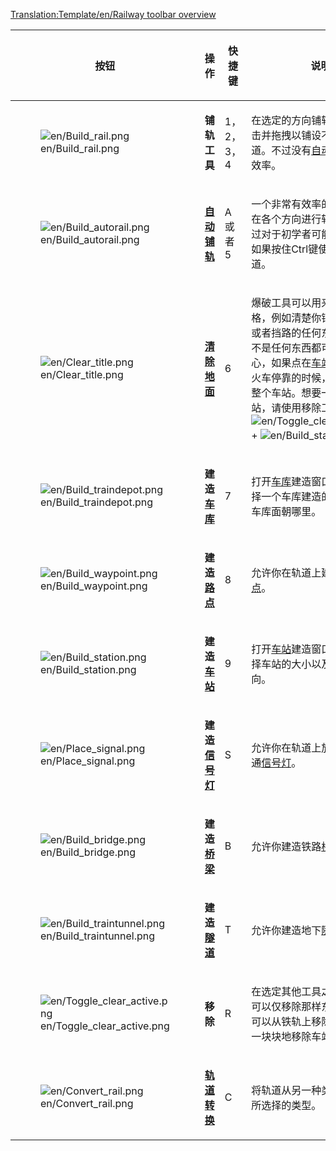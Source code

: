 [[Translation:Template/en/Railway toolbar overview]]
<noinclude></noinclude>
{|{{en/wikitable}}
|- style="background:#efefef"
!width='100' |按钮
!width='100' |操作
!width='80'|快捷键
!说明

|-
|[[File:en/Build rail.png]]
|'''铺轨工具'''
|1，2，3，4
|在选定的方向铺轨，你可以点击并拖拽以铺设不转弯的轨道。不过没有[[zh/自动铺轨|自动铺轨]]工具有效率。

|-
|[[File:en/Build autorail.png]]
|'''[[zh/自动铺轨|自动铺轨]]'''
|A 或者 5
|一个非常有效率的工具，可以在各个方向进行轨道铺设（不过对于初学者可能有点难用）。如果按住Ctrl键使用则是移除轨道。

|-
|[[File:en/Clear title.png]]
|'''[[zh/更改地形|清除地面]]'''
|6
|爆破工具可以用来清除指定方格，例如清楚你铺错的铁轨，或者挡路的任何东西（好吧，不是任何东西都可以）。要当心，如果点在[[zh/车站|车站]]上并且没有火车停靠的时候，将会清除掉整个车站。想要一格格清除车站，请使用移除工具 + 车站（[[File:en/Toggle clear active.png]] + [[File:en/Build station.png]]）。

|-
|[[File:en/Build traindepot.png]]
|'''建造[[zh/车库|车库]]'''
|7
|打开[[zh/车库|车库]]建造窗口，允许你选择一个车库建造的方向以决定车库面朝哪里。

|-
|[[File:en/Build waypoint.png]]
|'''建造[[zh/路点|路点]]'''
|8
|允许你在轨道上建立一个[[zh/路点|路点]]。

|-
|[[File:en/Build station.png]]
|'''建造[[zh/车站|车站]]'''
|9
|打开[[zh/车站|车站]]建造窗口，允许你选择车站的大小以及放置的方向。

|-
|[[File:en/Place signal.png]]
|'''建造[[zh/Manual/信号灯|信号灯]]'''
|S
|允许你在轨道上放置不同的交通[[zh/Manual/信号灯|信号灯]]。

|-
|[[File:en/Build bridge.png]]
|'''建造[[zh/桥梁|桥梁]]'''
|B
|允许你建造铁路[[zh/桥梁|桥梁]]。

|-
|[[File:en/Build traintunnel.png]]
|'''建造[[zh/隧道|隧道]]'''
|T
|允许你建造地下[[zh/隧道|隧道]]。

|-
|[[File:en/Toggle clear active.png]]
|'''移除'''
|R
|在选定其他工具之后点击这个可以仅移除那样东西。例如你可以从铁轨上移除信号灯或者一块块地移除车站。

|-
|[[File:en/Convert rail.png]]
|'''[[zh/轨道转换|轨道转换]]'''
|C
|将轨道从另一种类型转为当前所选择的类型。

|}